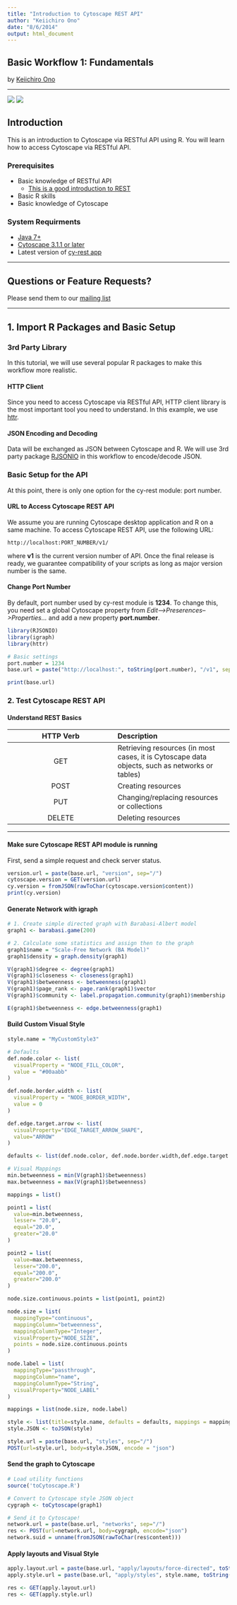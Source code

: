 ```yaml
---
title: "Introduction to Cytoscape REST API"
author: "Keiichiro Ono"
date: "8/6/2014"
output: html_document
---
```


## Basic Workflow 1: Fundamentals


by [Keiichiro Ono](http://keiono.github.io/)


----

![](http://cytoscape.org/images/logo/cy3logoOrange.svg)  ![](Rlogo.png)


## Introduction
This is an introduction to Cytoscape via RESTful API using R.  You will learn how to access Cytoscape via RESTful API.

### Prerequisites
* Basic knowledge of RESTful API
    * [This is a good introduction to REST](http://www.restapitutorial.com/)
* Basic R skills
* Basic knowledge of Cytoscape 

### System Requirments
* [Java 7+](http://www.oracle.com/technetwork/java/javase/downloads/jdk7-downloads-1880260.html)
* [Cytoscape 3.1.1 or later](http://cytoscape.org/download.html)
* Latest version of [cy-rest app](https://github.com/keiono/cy-rest/releases/latest)

----

## Questions or Feature Requests?
Please send them to our [mailing list](https://groups.google.com/forum/#!forum/cytoscape-discuss)

----

## 1. Import R Packages and Basic Setup

### 3rd Party Library
In this tutorial, we will use several popular R packages to make this workflow more realistic.

#### HTTP Client
Since you need to access Cytoscape via RESTful API, HTTP client library is the most important tool you need to understand.  In this example, we use [httr](http://cran.r-project.org/web/packages/httr/index.html).

#### JSON Encoding and Decoding
Data will be exchanged as JSON between Cytoscape and R.  We will use 3rd party package [RJSONIO](http://cran.r-project.org/web/packages/RJSONIO/index.html) in this workflow to encode/decode JSON.

### Basic Setup for the API
At this point, there is only one option for the cy-rest module: port number.

#### URL to Access Cytoscape REST API
We assume you are running Cytoscape desktop application and R on a same machine.  To access Cytoscape REST API, use the following URL:

```
http://localhost:PORT_NUMBER/v1/
```

where __v1__ is the current version number of API.  Once the final release is ready, we guarantee compatibility of your scripts as long as major version number is the same.


#### Change Port Number
By default, port number used by cy-rest module is __1234__.  To change this, you need set a global Cytoscape property from _Edit-->Preserences-->Properties..._ and add a new property __port.number__.

```r
library(RJSONIO)
library(igraph)
library(httr)

# Basic settings
port.number = 1234
base.url = paste("http://localhost:", toString(port.number), "/v1", sep="")

print(base.url)
```

### 2. Test Cytoscape REST API

#### Understand REST Basics

| HTTP Verb | Description |
|:----------:|:------------|
| GET | Retrieving resources (in most cases, it is Cytoscape data objects, such as networks or tables) |
| POST | Creating resources | 
| PUT | Changing/replacing resources or collections |
| DELETE | Deleting resources |

----

#### Make sure Cytoscape REST API module is running
First, send a simple request and check server status.

```r
version.url = paste(base.url, "version", sep="/")
cytoscape.version = GET(version.url)
cy.version = fromJSON(rawToChar(cytoscape.version$content))
print(cy.version)
```

#### Generate Network with igraph

```r
# 1. Create simple directed graph with Barabasi-Albert model
graph1 <- barabasi.game(200)

# 2. Calculate some statistics and assign then to the graph
graph1$name = "Scale-Free Network (BA Model)"
graph1$density = graph.density(graph1)

V(graph1)$degree <- degree(graph1)
V(graph1)$closeness <- closeness(graph1)
V(graph1)$betweenness <- betweenness(graph1)
V(graph1)$page_rank <- page.rank(graph1)$vector
V(graph1)$community <- label.propagation.community(graph1)$membership

E(graph1)$betweenness <- edge.betweenness(graph1)
```

#### Build Custom Visual Style

```r
style.name = "MyCustomStyle3"

# Defaults
def.node.color <- list(
  visualProperty = "NODE_FILL_COLOR",
  value = "#00aabb"
)

def.node.border.width <- list(
  visualProperty = "NODE_BORDER_WIDTH",
  value = 0
)

def.edge.target.arrow <- list(
  visualProperty="EDGE_TARGET_ARROW_SHAPE",
  value="ARROW"
)

defaults <- list(def.node.color, def.node.border.width,def.edge.target.arrow)

# Visual Mappings
min.betweenness = min(V(graph1)$betweenness)
max.betweenness = max(V(graph1)$betweenness)

mappings = list()

point1 = list(
  value=min.betweenness,
  lesser= "20.0",
  equal="20.0",
  greater="20.0"
)

point2 = list(
  value=max.betweenness,
  lesser="200.0",
  equal="200.0",
  greater="200.0"
)

node.size.continuous.points = list(point1, point2)

node.size = list(
  mappingType="continuous",
  mappingColumn="betweenness",
  mappingColumnType="Integer",
  visualProperty="NODE_SIZE",
  points = node.size.continuous.points
)

node.label = list(
  mappingType="passthrough",
  mappingColumn="name",
  mappingColumnType="String",
  visualProperty="NODE_LABEL"
)

mappings = list(node.size, node.label)

style <- list(title=style.name, defaults = defaults, mappings = mappings)
style.JSON <- toJSON(style)

style.url = paste(base.url, "styles", sep="/")
POST(url=style.url, body=style.JSON, encode = "json")

```

#### Send the graph to Cytoscape

```r
# Load utility functions
source('toCytoscape.R')

# Convert to Cytoscape style JSON object
cygraph <- toCytoscape(graph1)

# Send it to Cytoscape!
network.url = paste(base.url, "networks", sep="/")
res <- POST(url=network.url, body=cygraph, encode="json")
network.suid = unname(fromJSON(rawToChar(res$content)))
```

#### Apply layouts and Visual Style
```r
apply.layout.url = paste(base.url, "apply/layouts/force-directed", toString(network.suid), sep="/")
apply.style.url = paste(base.url, "apply/styles", style.name, toString(network.suid), sep="/")

res <- GET(apply.layout.url)
res <- GET(apply.style.url)
```
